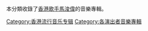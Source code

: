 本分類收錄了[[香港|香港]][[歌手|歌手]][[馬浚偉|馬浚偉]]的音樂專輯。
[[Category:香港流行音乐专辑|Category:香港流行音乐专辑]]
[[Category:各演出者音樂專輯|Category:各演出者音樂專輯]]